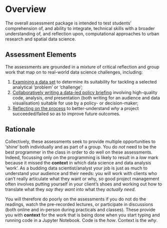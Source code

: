 # Overview {.unnumbered}

The overall assessment package is intended to test students' comprehension of, and ability to integrate, technical skills with a broader understanding of, and reflection upon, computational approaches to urban research and spatial data science. 

## Assessment Elements

The assessments are grounded in a mixture of critical reflection and group work that map on to real-world data science challenges, including:

1. [Examining a data set](./assessments/audit.qmd) to determine its suitability for tackling a selected analytical 'problem' or 'challenge';
2. [Collaboratively writing a data-led policy briefing](./assessments/group.qmd) involving high-quality code, analysis, *and* presentation (both writing for an audience and data visualisation) suitable for use by a policy- or decision-maker;
3. [Reflecting on the process](./assessments/individual.qmd) to better-understand *why* a project succeeded/failed so as to improve future outcomes.

## Rationale

Collectively, these assessments seek to provide multiple opportunities to 'shine' both individually and as part of a group. You do *not* need to be the best programmer in the class in order to do well on these assessments. Indeed, focussing only on the programming is likely to result in a *low* mark because it missed the **context** in which data science and data analysis 'work'. As a budding data scientist/analyst your job is just as much to understand your audience and their needs: you will work with clients who can't really articulate what they want or why, so good project management often involves putting yourself in your client's shoes and working out how to translate what they *say they want* into what they *actually need*.

You will therefore do poorly on the assessments if you do not do the readings, watch the pre-recorded lectures, or participate in discussions (both online and in-person during practicals and classes). These provide you with **context** for the work that is being done when you start typing and running code in a Jupyter Notebook. Code is the *how*. Context is the *why*.
